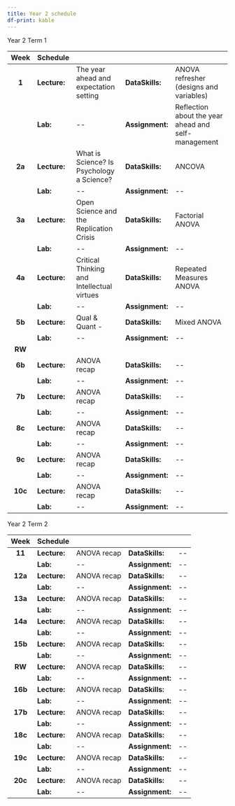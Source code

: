 ```yaml
---
title: Year 2 schedule
df-print: kable
---
```


Year 2 Term 1

|  Week   | Schedule     |                                            |                 |                                                     |
|:----:|:-------|:----------------------|:----------|:----------------------------|
|  **1**  | **Lecture:** | The year ahead and expectation setting     | **DataSkills:** | ANOVA refresher (designs and variables)             |
|         | **Lab:**     | \--                                        | **Assignment:** | Reflection about the year ahead and self-management |
| **2a**  | **Lecture:** | What is Science? Is Psychology a Science?  | **DataSkills:** | ANCOVA                                              |
|         | **Lab:**     | \--                                        | **Assignment:** | \--                                                 |
| **3a**  | **Lecture:** | Open Science and the Replication Crisis    | **DataSkills:** | Factorial ANOVA                                     |
|         | **Lab:**     | \--                                        | **Assignment:** | \--                                                 |
| **4a**  | **Lecture:** | Critical Thinking and Intellectual virtues | **DataSkills:** | Repeated Measures ANOVA                             |
|         | **Lab:**     | \--                                        | **Assignment:** | \--                                                 |
| **5b**  | **Lecture:** | Qual & Quant -                             | **DataSkills:** | Mixed ANOVA                                         |
|         | **Lab:**     | \--                                        | **Assignment:** | \--                                                 |
| **RW**  |              |                                            |                 |                                                     |
| **6b**  | **Lecture:** | ANOVA recap                                | **DataSkills:** | \--                                                 |
|         | **Lab:**     | \--                                        | **Assignment:** | \--                                                 |
| **7b**  | **Lecture:** | ANOVA recap                                | **DataSkills:** | \--                                                 |
|         | **Lab:**     | \--                                        | **Assignment:** | \--                                                 |
| **8c**  | **Lecture:** | ANOVA recap                                | **DataSkills:** | \--                                                 |
|         | **Lab:**     | \--                                        | **Assignment:** | \--                                                 |
| **9c**  | **Lecture:** | ANOVA recap                                | **DataSkills:** | \--                                                 |
|         | **Lab:**     | \--                                        | **Assignment:** | \--                                                 |
| **10c** | **Lecture:** | ANOVA recap                                | **DataSkills:** | \--                                                 |
|         | **Lab:**     | \--                                        | **Assignment:** | \--                                                 |

\newpage

Year 2 Term 2

|  Week   | Schedule     |             |                 |     |
|:-------:|--------------|-------------|-----------------|-----|
| **11**  | **Lecture:** | ANOVA recap | **DataSkills:** | \-- |
|         | **Lab:**     | \--         | **Assignment:** | \-- |
| **12a** | **Lecture:** | ANOVA recap | **DataSkills:** | \-- |
|         | **Lab:**     | \--         | **Assignment:** | \-- |
| **13a** | **Lecture:** | ANOVA recap | **DataSkills:** | \-- |
|         | **Lab:**     | \--         | **Assignment:** | \-- |
| **14a** | **Lecture:** | ANOVA recap | **DataSkills:** | \-- |
|         | **Lab:**     | \--         | **Assignment:** | \-- |
| **15b** | **Lecture:** | ANOVA recap | **DataSkills:** | \-- |
|         | **Lab:**     | \--         | **Assignment:** | \-- |
| **RW**  | **Lecture:** | ANOVA recap | **DataSkills:** | \-- |
|         | **Lab:**     | \--         | **Assignment:** | \-- |
| **16b** | **Lecture:** | ANOVA recap | **DataSkills:** | \-- |
|         | **Lab:**     | \--         | **Assignment:** | \-- |
| **17b** | **Lecture:** | ANOVA recap | **DataSkills:** | \-- |
|         | **Lab:**     | \--         | **Assignment:** | \-- |
| **18c** | **Lecture:** | ANOVA recap | **DataSkills:** | \-- |
|         | **Lab:**     | \--         | **Assignment:** | \-- |
| **19c** | **Lecture:** | ANOVA recap | **DataSkills:** | \-- |
|         | **Lab:**     | \--         | **Assignment:** | \-- |
| **20c** | **Lecture:** | ANOVA recap | **DataSkills:** | \-- |
|         | **Lab:**     | \--         | **Assignment:** | \-- |
